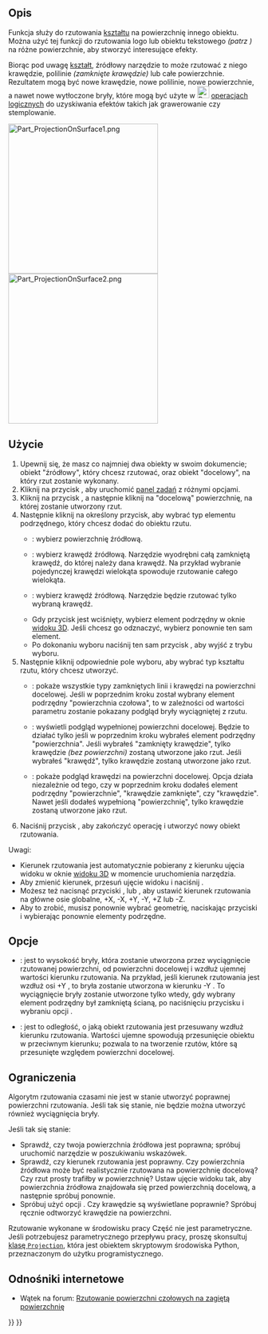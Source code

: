 <languages/>

{{Docnav/pl
|[[Part_Thickness/pl|Grubość]]
|[[Part_Compound/pl|Utwórz kształt złożony]]
|[[Part_Workbench/pl|Środowisko pracy Część]]
|IconL=Part_Thickness.svg
|IconR=Part_Compound.svg
|IconC=Workbench_Part.svg
}}

{{GuiCommand/pl
|Name=Part ProjectionOnSurface
|Name/pl=Część: Rzutowanie na powierzchnię
|MenuLocation=Część → Utwórz rzut na powierzchni ...
|Workbenches=[[Part_Workbench/pl|Część]]
|Version=0.19
}}

<span id="Description"></span>
==Opis==

Funkcja {{Button|[[File:Part_ProjectionOnSurface.svg|16px]] '''Utwórz rzut na powierzchni'''}} służy do rzutowania [[Shape/pl|kształtu]] na powierzchnię innego obiektu. Można użyć tej funkcji do rzutowania logo lub obiektu tekstowego ''(patrz {{Button|[[File:Draft_ShapeString.svg|16px]] [[Draft_ShapeString/pl|Kształt z tekstu]]}})'' na różne powierzchnie, aby stworzyć interesujące efekty.

Biorąc pod uwagę [[Shape/pl|kształt]], źródłowy narzędzie to może rzutować z niego krawędzie, polilinie ''(zamknięte krawędzie)'' lub całe powierzchnie. Rezultatem mogą być nowe krawędzie, nowe polilinie, nowe powierzchnie, a nawet nowe wytłoczone bryły, które mogą być użyte w [[File:Part_Boolean.svg|24px]] [[Part_Boolean/pl|operacjach logicznych]] do uzyskiwania efektów takich jak grawerowanie czy stemplowanie.

[[Image:Part_ProjectionOnSurface1.png|300px]] [[Image:Part_ProjectionOnSurface2.png|300px]]

{{Caption|Rzutowanie logo na zakrzywionej powierzchni.}}

<span id="Usage"></span>
==Użycie==

# Upewnij się, że masz co najmniej dwa obiekty w swoim dokumencie; obiekt "źródłowy", który chcesz rzutować, oraz obiekt "docelowy", na który rzut zostanie wykonany.
# Kliknij na przycisk {{Button|[[File:Part ProjectionOnSurface.svg|16px]] [[Part_ProjectionOnSurface/pl|Rzutowanie na powierzchnię]]}}, aby uruchomić [[Task_panel/pl|panel zadań]] z różnymi opcjami.
# Kliknij na przycisk {{Button|Wybierz powierzchnie rzutowania}}, a następnie kliknij na "docelową" powierzchnię, na której zostanie utworzony rzut.
# Następnie kliknij na określony przycisk, aby wybrać typ elementu podrzędnego, który chcesz dodać do obiektu rzutu.
#* {{Button|Dodaj powierzchnię}}: wybierz powierzchnię źródłową.
#* {{Button|Dodaj zamknięte krawędzie}}: wybierz krawędź źródłową. Narzędzie wyodrębni całą zamkniętą krawędź, do której należy dana krawędź. Na przykład wybranie pojedynczej krawędzi wielokąta spowoduje rzutowanie całego wielokąta.
#* {{Button|Dodaj krawędź}}: wybierz krawędź źródłową. Narzędzie będzie rzutować tylko wybraną krawędź.
#* Gdy przycisk jest wciśnięty, wybierz element podrzędny w oknie [[3D_view/pl|widoku 3D]]. Jeśli chcesz go odznaczyć, wybierz ponownie ten sam element.
#* Po dokonaniu wyboru naciśnij ten sam przycisk {{Button|Dodaj ...}}, aby wyjść z trybu wyboru.
# Następnie kliknij odpowiednie pole wyboru, aby wybrać typ kształtu rzutu, który chcesz utworzyć.
#* {{RadioButton|TRUE|Wyświetl wszystko}}: pokaże wszystkie typy zamkniętych linii i krawędzi na powierzchni docelowej. Jeśli w poprzednim kroku został wybrany element podrzędny "powierzchnia czołowa", to w zależności od wartości parametru {{MenuCommand|Wysokość wyciągnięcia}} zostanie pokazany podgląd bryły wyciągniętej z rzutu.
#* {{RadioButton|TRUE|Pokaż powierzchnie}}: wyświetli podgląd wypełnionej powierzchni docelowej. Będzie to działać tylko jeśli w poprzednim kroku wybrałeś element podrzędny "powierzchnia". Jeśli wybrałeś "zamknięty krawędzie", tylko krawędzie ''(bez powierzchni)'' zostaną utworzone jako rzut. Jeśli wybrałeś "krawędź", tylko krawędzie zostaną utworzone jako rzut.
#* {{RadioButton|TRUE|Pokaż krawędzie}}: pokaże podgląd krawędzi na powierzchni docelowej. Opcja działa niezależnie od tego, czy w poprzednim kroku dodałeś element podrzędny "powierzchnie", "krawędzie zamknięte", czy "krawędzie". Nawet jeśli dodałeś wypełnioną "powierzchnię", tylko krawędzie zostaną utworzone jako rzut.
# Naciśnij przycisk {{Button|OK}}, aby zakończyć operację i utworzyć nowy obiekt rzutowania.

Uwagi:
* Kierunek rzutowania jest automatycznie pobierany z kierunku ujęcia widoku w oknie [[3D_view/pl| widoku 3D]] w momencie uruchomienia narzędzia.
* Aby zmienić kierunek, przesuń ujęcie widoku i naciśnij {{Button|Pobierz aktualne ujęcie widoku}}.
* Możesz też nacisnąć przyciski {{Button|X:}}, {{Button|Y:}} lub {{Button|Z:}}, aby ustawić kierunek rzutowania na główne osie globalne, +X, -X, +Y, -Y, +Z lub -Z.
* Aby to zrobić, musisz ponownie wybrać geometrię, naciskając przyciski {{Button|Dodaj ...}} i wybierając ponownie elementy podrzędne.

<span id="Options"></span>
==Opcje==

* {{MenuCommand|Wysokość wyciągnięcia}}: jest to wysokość bryły, która zostanie utworzona przez wyciągnięcie rzutowanej powierzchni, od powierzchni docelowej i wzdłuż ujemnej wartości kierunku rzutowania. Na przykład, jeśli kierunek rzutowania jest wzdłuż osi +Y {{Value|(0, 1, 0)}}, to bryła zostanie utworzona w kierunku -Y {{Value|(0, -1, 0)}}. To wyciągnięcie bryły zostanie utworzone tylko wtedy, gdy wybrany element podrzędny był zamkniętą ścianą, po naciśnięciu przycisku {{Button|Dodaj powierzchnię}} i wybraniu opcji {{RadioButton|TRUE|Wyświetl wszystko}}.
* {{MenuCommand|Głębokość bryły}}: jest to odległość, o jaką obiekt rzutowania jest przesuwany wzdłuż kierunku rzutowania. Wartości ujemne spowodują przesunięcie obiektu w przeciwnym kierunku; pozwala to na tworzenie rzutów, które są przesunięte względem powierzchni docelowej.

<span id="Limitations"></span>
==Ograniczenia==

Algorytm rzutowania czasami nie jest w stanie utworzyć poprawnej powierzchni rzutowania. Jeśli tak się stanie, nie będzie można utworzyć również wyciągnięcia bryły.

Jeśli tak się stanie:
* Sprawdź, czy twoja powierzchnia źródłowa jest poprawna; spróbuj uruchomić narzędzie {{Button|[[File:Part_CheckGeometry.svg|16px]] [[Part_CheckGeometry/pl|Sprawdź geometrię]]}} w poszukiwaniu wskazówek.
* Sprawdź, czy kierunek rzutowania jest poprawny. Czy powierzchnia źródłowa może być realistycznie rzutowana na powierzchnię docelową? Czy rzut prosty trafiłby w powierzchnię? Ustaw ujęcie widoku tak, aby powierzchnia źródłowa znajdowała się przed powierzchnią docelową, a następnie spróbuj ponownie.
* Spróbuj użyć opcji {{RadioButton|TRUE|Wyświetl krawędzie}}. Czy krawędzie są wyświetlane poprawnie? Spróbuj ręcznie odtworzyć krawędzie na powierzchni.

Rzutowanie wykonane w środowisku pracy Część nie jest parametryczne. Jeśli potrzebujesz parametrycznego przepływu pracy, proszę skonsultuj [https://gist.github.com/CsatiZoltan/f4fd10bf20923143ba0e0678ea1d3d61 klasę <code>Projection</code>], która jest obiektem skryptowym środowiska Python, przeznaczonym do użytku programistycznego.

<span id="Links"></span>
==Odnośniki internetowe==

* Wątek na forum: [https://forum.freecadweb.org/viewtopic.php?f=9&t=33700 Rzutowanie powierzchni czołowych na zagiętą powierzchnię]


{{Docnav/pl
|[[Part_Thickness/pl|Grubość]]
|[[Part_Compound/pl|Utwórz kształt złożony]]
|[[Part_Workbench/pl|Środowisko pracy Część]]
|IconL=Part_Thickness.svg
|IconR=Part_Compound.svg
|IconC=Workbench_Part.svg
}}

{{Part_Tools_navi{{#translation:}}}}
{{Userdocnavi{{#translation:}}}}